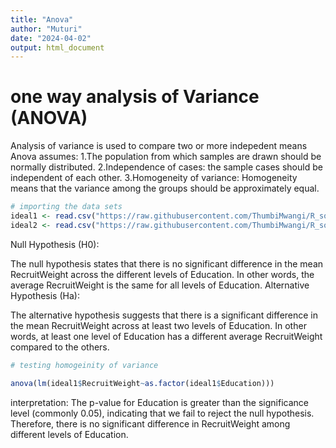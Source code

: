 ---
title: "Anova"
author: "Muturi"
date: "2024-04-02"
output: html_document
---
# one way analysis of Variance (ANOVA)

Analysis of variance is used to compare two or more indepedent means
Anova assumes:
1.The population from which samples are drawn should be normally distributed.
2.Independence of cases: the sample cases should be independent of each other.
3.Homogeneity of variance: Homogeneity means that the variance among the groups should be approximately equal.
```{r, include=FALSE}
# importing the data sets
ideal1 <- read.csv("https://raw.githubusercontent.com/ThumbiMwangi/R_sources/master/ideal1.csv")
ideal2 <- read.csv("https://raw.githubusercontent.com/ThumbiMwangi/R_sources/master/ideal2.csv")
```
Null Hypothesis (H0):

The null hypothesis states that there is no significant difference in the mean RecruitWeight across the different levels of Education. In other words, the average RecruitWeight is the same for all levels of Education.
Alternative Hypothesis (Ha):

The alternative hypothesis suggests that there is a significant difference in the mean RecruitWeight across at least two levels of Education. In other words, at least one level of Education has a different average RecruitWeight compared to the others.
```{r}
# testing homogeinity of variance

anova(lm(ideal1$RecruitWeight~as.factor(ideal1$Education)))
```
interpretation:
The p-value for Education is greater than the significance level (commonly 0.05), indicating that we fail to reject the null hypothesis. Therefore, there is no significant difference in RecruitWeight among different levels of Education.
